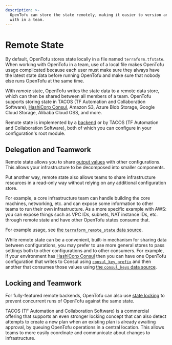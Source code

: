 ```yaml
---
description: >-
  OpenTofu can store the state remotely, making it easier to version and work
  with in a team.
---
```


# Remote State

By default, OpenTofu stores state locally in a file named `terraform.tfstate`.
When working with OpenTofu in a team, use of a local file makes OpenTofu
usage complicated because each user must make sure they always have the latest
state data before running OpenTofu and make sure that nobody else runs
OpenTofu at the same time.

With _remote_ state, OpenTofu writes the state data to a remote data store,
which can then be shared between all members of a team. OpenTofu supports
storing state in TACOS (TF Automation and Collaboration Software),
[HashiCorp Consul](https://www.consul.io/), Amazon S3, Azure Blob Storage, Google Cloud Storage, Alibaba Cloud OSS, and more.

Remote state is implemented by a [backend](../../language/settings/backends/configuration.mdx) or by
TACOS (TF Automation and Collaboration Software), both of which you can configure in your configuration's root module.

## Delegation and Teamwork

Remote state allows you to share
[output values](../../language/values/outputs.mdx) with other configurations.
This allows your infrastructure to be decomposed into smaller components.

Put another way, remote state also allows teams to share infrastructure
resources in a read-only way without relying on any additional configuration
store.

For example, a core infrastructure team can handle building the core
machines, networking, etc. and can expose some information to other
teams to run their own infrastructure. As a more specific example with AWS:
you can expose things such as VPC IDs, subnets, NAT instance IDs, etc. through
remote state and have other OpenTofu states consume that.

For example usage, see
[the `terraform_remote_state` data source](../../language/state/remote-state-data.mdx).

While remote state can be a convenient, built-in mechanism for sharing data
between configurations, you may prefer to use more general stores to
pass settings both to other configurations and to other consumers. For example,
if your environment has [HashiCorp Consul](https://www.consul.io/) then you
can have one OpenTofu configuration that writes to Consul using
[`consul_key_prefix`](https://registry.terraform.io/providers/hashicorp/consul/latest/docs/resources/key_prefix) and then
another that consumes those values using
[the `consul_keys` data source](https://registry.terraform.io/providers/hashicorp/consul/latest/docs/data-sources/keys).

## Locking and Teamwork

For fully-featured remote backends, OpenTofu can also use
[state locking](../../language/state/locking.mdx) to prevent concurrent runs of
OpenTofu against the same state.

TACOS (TF Automation and Collaboration Software) is a commercial offering
that supports an even stronger locking concept that
can also detect attempts to create a new plan when an existing plan is already
awaiting approval, by queuing OpenTofu operations in a central location.
This allows teams to more easily coordinate and communicate about changes to
infrastructure.
